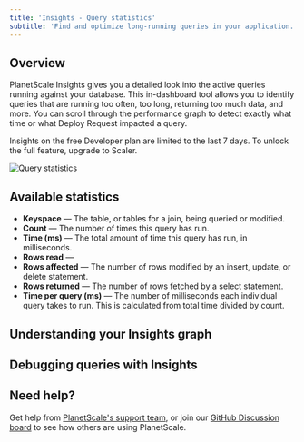 ```yaml
---
title: 'Insights - Query statistics'
subtitle: 'Find and optimize long-running queries in your application.'
---
```


## Overview

PlanetScale Insights gives you a detailed look into the active queries running against your database. This in-dashboard tool allows you to identify queries that are running too often, too long, returning too much data, and more. You can scroll through the performance graph to detect exactly what time or what Deploy Request impacted a query.

<InfoBlock type="note">
  Insights on the free Developer plan are limited to the last 7 days. To unlock the full feature, upgrade to Scaler.
</InfoBlock>

![Query statistics](/img/docs/query-statistics-overview.png)

## Available statistics

- **Keyspace** &mdash; The table, or tables for a join, being queried or modified.
- **Count** &mdash; The number of times this query has run.
- **Time (ms)** &mdash; The total amount of time this query has run, in milliseconds.
- **Rows read** &mdash;
- **Rows affected** &mdash; The number of rows modified by an insert, update, or delete statement.
- **Rows returned** &mdash; The number of rows fetched by a select statement.
- **Time per query (ms)** &mdash; The number of milliseconds each individual query takes to run. This is calculated from total time divided by count.

## Understanding your Insights graph



## Debugging queries with Insights



## Need help?

Get help from [PlanetScale's support team](https://www.planetscale.com/support), or join our [GitHub Discussion board](https://github.com/planetscale/discussion/discussions) to see how others are using PlanetScale.
